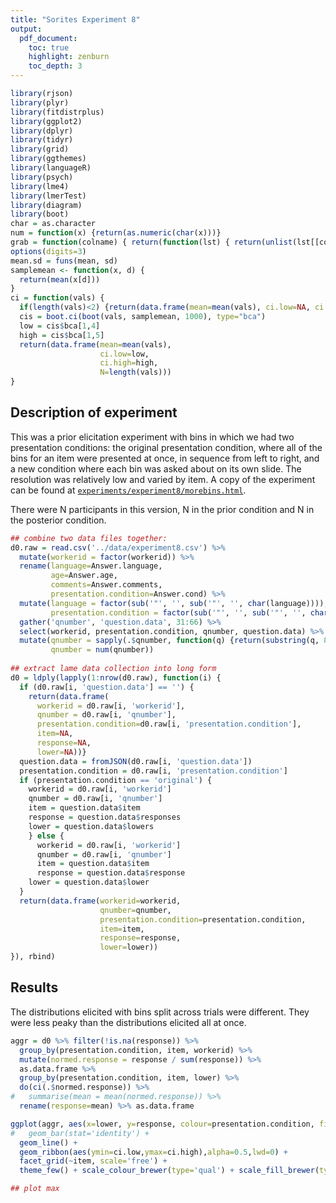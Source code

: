 ```yaml
---
title: "Sorites Experiment 8"
output:
  pdf_document:
    toc: true
    highlight: zenburn
    toc_depth: 3
---
```


```r
library(rjson)
library(plyr)
library(fitdistrplus)
library(ggplot2)
library(dplyr)
library(tidyr)
library(grid)
library(ggthemes)
library(languageR)
library(psych)
library(lme4)
library(lmerTest)
library(diagram)
library(boot)
char = as.character
num = function(x) {return(as.numeric(char(x)))}
grab = function(colname) { return(function(lst) { return(unlist(lst[[colname]])) }) }
options(digits=3)
mean.sd = funs(mean, sd)
samplemean <- function(x, d) {
  return(mean(x[d]))
}
ci = function(vals) {
  if(length(vals)<2) {return(data.frame(mean=mean(vals), ci.low=NA, ci.high=NA, N=length(vals)))}
  cis = boot.ci(boot(vals, samplemean, 1000), type="bca")
  low = cis$bca[1,4]
  high = cis$bca[1,5]
  return(data.frame(mean=mean(vals),
                    ci.low=low,
                    ci.high=high,
                    N=length(vals)))
}
```

## Description of experiment

This was a prior elicitation experiment with bins in which we had two presentation conditions: the original presentation condition, where all of the bins for an item were presented at once, in sequence from left to right, and a new condition where each bin was asked about on its own slide. The resolution was relatively low and varied by item. A copy of the experiment can be found at [`experiments/experiment8/morebins.html`](../experiments/experiment8/morebins.html).

There were N participants in this version, N in the prior condition and N in the posterior condition.

```r
## combine two data files together:
d0.raw = read.csv('../data/experiment8.csv') %>%
  mutate(workerid = factor(workerid)) %>%
  rename(language=Answer.language,
         age=Answer.age,
         comments=Answer.comments,
         presentation.condition=Answer.cond) %>%
  mutate(language = factor(sub('"', '', sub('"', '', char(language)))),
         presentation.condition = factor(sub('"', '', sub('"', '', char(presentation.condition))))) %>%
  gather('qnumber', 'question.data', 31:66) %>%
  select(workerid, presentation.condition, qnumber, question.data) %>%
  mutate(qnumber = sapply(.$qnumber, function(q) {return(substring(q, 8))}),
         qnumber = num(qnumber))
         
## extract lame data collection into long form
d0 = ldply(lapply(1:nrow(d0.raw), function(i) {
  if (d0.raw[i, 'question.data'] == '') {
    return(data.frame(
      workerid = d0.raw[i, 'workerid'],
      qnumber = d0.raw[i, 'qnumber'],
      presentation.condition=d0.raw[i, 'presentation.condition'],
      item=NA,
      response=NA,
      lower=NA))}
  question.data = fromJSON(d0.raw[i, 'question.data'])
  presentation.condition = d0.raw[i, 'presentation.condition']
  if (presentation.condition == 'original') {
    workerid = d0.raw[i, 'workerid']
    qnumber = d0.raw[i, 'qnumber']
    item = question.data$item
    response = question.data$responses
    lower = question.data$lowers
    } else {
      workerid = d0.raw[i, 'workerid']
      qnumber = d0.raw[i, 'qnumber']
      item = question.data$item
      response = question.data$response
    lower = question.data$lower
  }
  return(data.frame(workerid=workerid,
                    qnumber=qnumber,
                    presentation.condition=presentation.condition,
                    item=item,
                    response=response,
                    lower=lower))
}), rbind)
```

## Results

The distributions elicited with bins split across trials were different. They were less peaky than the distributions elicited all at once.

```r
aggr = d0 %>% filter(!is.na(response)) %>%
  group_by(presentation.condition, item, workerid) %>%
  mutate(normed.response = response / sum(response)) %>%
  as.data.frame %>%
  group_by(presentation.condition, item, lower) %>%
  do(ci(.$normed.response)) %>%
#   summarise(mean = mean(normed.response)) %>%
  rename(response=mean) %>% as.data.frame

ggplot(aggr, aes(x=lower, y=response, colour=presentation.condition, fill=presentation.condition)) +
#   geom_bar(stat='identity') +
  geom_line() +
  geom_ribbon(aes(ymin=ci.low,ymax=ci.high),alpha=0.5,lwd=0) +
  facet_grid(~item, scale='free') +
  theme_few() + scale_colour_brewer(type='qual') + scale_fill_brewer(type='qual')
```

```r
## plot max
```